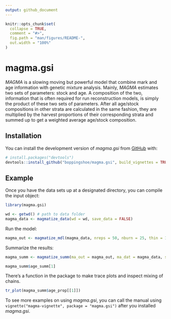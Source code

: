 ```yaml
---
output: github_document
---
```


<!-- README.md is generated from README.Rmd. Please edit that file -->

```r
knitr::opts_chunk$set(
  collapse = TRUE,
  comment = "#>",
  fig.path = "man/figures/README-",
  out.width = "100%"
)
```

# magma.gsi

<!-- badges: start -->
<!-- badges: end -->

*MAGMA* is a slowing moving but powerful model that combine mark and age information with genetic mixture analysis. Mainly, *MAGMA* estimates two sets of parameters: stock and age. A composition of the two, information that is often required for run reconstruction models, is simply the product of these two sets of parameters. After all age/stock compositions in other strata are calculated in the same fashion, they are multiplied by the harvest proportions of their corresponding strata and summed up to get a weighted average age/stock composition.

## Installation

You can install the development version of *magma.gsi* from [GitHub](https://github.com/boppingshoe/magma.gsi) with:

``` r
# install.packages("devtools")
devtools::install_github("boppingshoe/magma.gsi", build_vignettes = TRUE)
```

## Example

Once you have the data sets up at a designated directory, you can compile the input object:

```r
library(magma.gsi)

wd <- getwd() # path to data folder
magma_data <- magmatize_data(wd = wd, save_data = FALSE)

```

Run the model:

```r
magma_out <- magmatize_mdl(magma_data, nreps = 50, nburn = 25, thin = 1, nchains = 3)

```

Summarize the results:

```r
magma_summ <- magmatize_summ(ma_out = magma_out, ma_dat = magma_data, summ_level = "district", type = "age")

magma_summ$age_summ[1]

```

There's a function in the package to make trace plots and inspect mixing of chains.

```r
tr_plot(magma_summ$age_prop[[1]])

```

To see more examples on using *magma.gsi*, you can call the manual using `vignette("magma-vignette", package = "magma.gsi")` after you installed *magma.gsi*.

